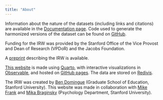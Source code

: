 ```yaml
---
title: "About"
---
```


Information about the nature of the datasets (including links and citations) are available in the [Documentation page](docs.qmd). Code used to generate the harmonized versions of the dataset can be found on [GitHub](https://github.com/ben-domingue/irw).

Funding for the IRW was provided by the Stanford Office of the Vice Provost and Dean of Research (VPDoR) and the Jacobs Foundation.

A [preprint](https://osf.io/preprints/psyarxiv/7bd54/) describing the IRW is available.

[This website](https://github.com/langcog/irw_site) is made using [Quarto](https://quarto.org/), with interactive visualizations in [Observable](https://observablehq.com/), and hosted on [GitHub pages](https://docs.github.com/en/pages/getting-started-with-github-pages/about-github-pages). The data are stored on [Redivis](https://redivis.com/).

The IRW was created by [Ben Domingue](http://domingue.stanford.edu/) (Graduate School of Education, Stanford University). This website was made in collaboration with [Mike Frank](http://web.stanford.edu/~mcfrank/) and [Mika Braginsky](https://mikabr.io/) (Psychology Department, Stanford University).
